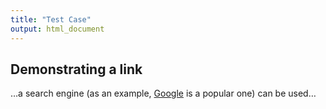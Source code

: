 ```yaml
---
title: "Test Case"
output: html_document
---
```


## Demonstrating a link

...a search engine (as an example, [Google](https://www.google.com/) is a popular one) can be used...

